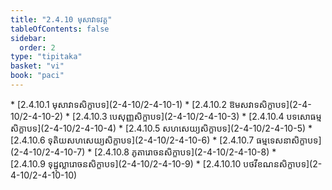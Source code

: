 ```yaml
---
title: "2.4.10 មុសាវាទវគ្គ"
tableOfContents: false
sidebar:
  order: 2
type: "tipitaka"
basket: "vi"
book: "paci"
---
```



<DynamicBreadcrumb />



<TableOfContents book="paci" section="2.4.10">
* [2.4.10.1 មុសាវាទសិក្ខាបទ](2-4-10/2-4-10-1)
* [2.4.10.2 ឱមសវាទសិក្ខាបទ](2-4-10/2-4-10-2)
* [2.4.10.3 បេសុញ្ញសិក្ខាបទ](2-4-10/2-4-10-3)
* [2.4.10.4 បទសោធម្មសិក្ខាបទ](2-4-10/2-4-10-4)
* [2.4.10.5 សហសេយ្យសិក្ខាបទ](2-4-10/2-4-10-5)
* [2.4.10.6 ទុតិយសហសេយ្យសិក្ខាបទ](2-4-10/2-4-10-6)
* [2.4.10.7 ធម្មទេសនាសិក្ខាបទ](2-4-10/2-4-10-7)
* [2.4.10.8 ភូតារោចនសិក្ខាបទ](2-4-10/2-4-10-8)
* [2.4.10.9 ទុដ្ឋុល្លារោចនសិក្ខាបទ](2-4-10/2-4-10-9)
* [2.4.10.10 បថវីខណនសិក្ខាបទ](2-4-10/2-4-10-10)
</TableOfContents>